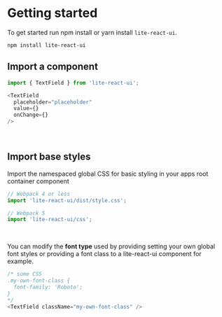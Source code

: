 

<br/>
<br/>

# Getting started
To get started run npm install or yarn install `lite-react-ui`.

`npm install lite-react-ui`
<br/>

## Import a component
```js
import { TextField } from 'lite-react-ui';

<TextField 
  placeholder="placeholder" 
  value={} 
  onChange={} 
/>
```
<br/>

## Import base styles
Import the namespaced global CSS for basic styling in your apps root container component
```js
// Webpack 4 or less
import 'lite-react-ui/dist/style.css';

// Webpack 5
import 'lite-react-ui/css';
```
<br/>

You can modify the **font type** used by providing setting 
your own global font styles or providing a font 
class to a lite-react-ui component for example.
```js
/* some CSS
.my-own-font-class {
  font-family: 'Roboto';
} 
*/
<TextField className="my-own-font-class" />
```

